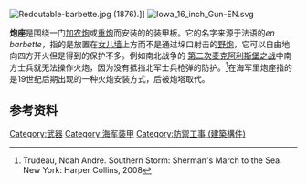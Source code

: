 [[File:Redoutable-barbette.jpg|thumb]] (1876).]]
[[File:Iowa_16_inch_Gun-EN.svg|right]]

'''炮座'''是围绕一门[[加农炮|加农炮]]或[[重炮|重炮]]而安装的的装甲板。它的名字来源于法语的''en barbette''，指的是放置在[[女儿墙|女儿墙]]上方而不是通过垛口射击的[[野炮|野炮]]，它可以自由地向四方开火但是得到的保护不多。例如南北战争的 [[第二次麦克阿利斯堡之战|第二次麦克阿利斯堡之战]]中南方士兵就无法操作火炮，因为没有抵挡北军士兵枪弹的防护。<ref>Trudeau, Noah Andre. Southern Storm: Sherman's March to the Sea. New York: Harper Collins, 2008</ref>在海军里炮座指的是19世纪后期出现的一种火炮安装方式，后被炮塔取代。

== 参考资料 ==
{{reflist}}


[[Category:武器|Category:武器]]
[[Category:海军装甲|Category:海军装甲]]
[[Category:防禦工事_(建築構件)|Category:防禦工事 (建築構件)]]